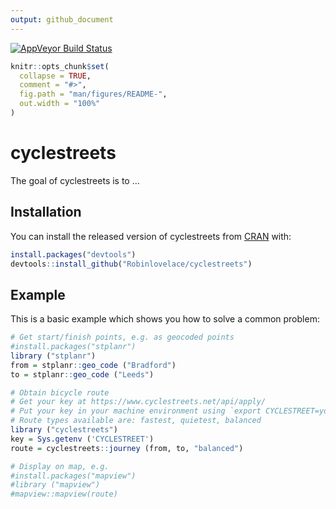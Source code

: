 ```yaml
---
output: github_document
---
```


[![AppVeyor Build Status](https://ci.appveyor.com/api/projects/status/github/robinlovelace/cyclestreets?branch=master&svg=true)](https://ci.appveyor.com/project/robinlovelace/cyclestreets)

<!-- README.md is generated from README.Rmd. Please edit that file -->

```r
knitr::opts_chunk$set(
  collapse = TRUE,
  comment = "#>",
  fig.path = "man/figures/README-",
  out.width = "100%"
)
```
# cyclestreets

The goal of cyclestreets is to ...

## Installation

You can install the released version of cyclestreets from [CRAN](https://CRAN.R-project.org) with:

```r
install.packages("devtools")
devtools::install_github("Robinlovelace/cyclestreets")
```



## Example

This is a basic example which shows you how to solve a common problem:

```r
# Get start/finish points, e.g. as geocoded points
#install.packages("stplanr")
library ("stplanr")
from = stplanr::geo_code ("Bradford")
to = stplanr::geo_code ("Leeds")

# Obtain bicycle route
# Get your key at https://www.cyclestreets.net/api/apply/
# Put your key in your machine environment using `export CYCLESTREET=your_key_here`
# Route types available are: fastest, quietest, balanced
library ("cyclestreets")
key = Sys.getenv ('CYCLESTREET')
route = cyclestreets::journey (from, to, "balanced")

# Display on map, e.g.
#install.packages("mapview")
#library ("mapview")
#mapview::mapview(route)
```


